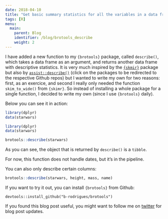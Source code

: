 ```yaml
---
date: 2018-04-10
title: "Get basic summary statistics for all the variables in a data frame"
tags: [R]
menu:
  main:
    parent: Blog
    identifier: /blog/brotools_describe
    weight: 2
---
```


I have added a new function to my `{brotools}` package, called `describe()`, 
which takes a data frame as an argument, and returns another data frame with descriptive
statistics. It is very much inspired by the [`{skmir}`](https://github.com/ropenscilabs/skimr)
package but also by 
[`assist::describe()`](https://github.com/bjornerstedt/assist/blob/master/R/describe.R) (click 
on the packages to be redirected to the respective Github repos)
but I wanted to write my own for two reasons: first, as an exercice, and second
I really only needed the function `skim_to_wide()` from `{skimr}`. So instead of installing a 
whole package for a single function, I decided to write my own (since I use `{brotools}` daily).

Below you can see it in action:

```r
library(dplyr)
data(starwars)
```

```r
library(dplyr)
data(starwars)
```

```r
brotools::describe(starwars)
```

As you can see, the object that is returned by `describe()` is a `tibble`.

For now, this function does not handle dates, but it's in the pipeline. 

You can also only describe certain columns:

```r
brotools::describe(starwars, height, mass, name)
```

If you want to try it out,
you can install `{brotools}` from Github:

```
devtools::install_github("b-rodrigues/brotools")
```

If you found this blog post useful, you might want to follow me on [twitter](https://www.twitter.com/brodriguesco)
for blog post updates.

